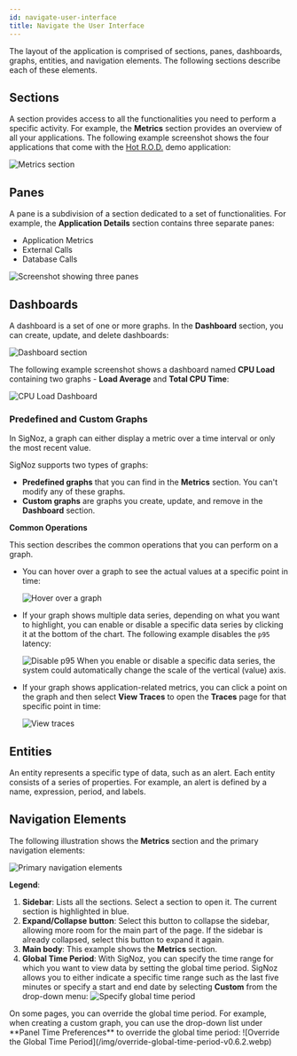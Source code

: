 ```yaml
---
id: navigate-user-interface
title: Navigate the User Interface
---
```


The layout of the application is comprised of sections, panes, dashboards, graphs, entities, and navigation elements. The following sections describe each of these elements.

## Sections

A section provides access to all the functionalities you need to perform a specific activity. For example, the **Metrics** section provides an overview of all your applications. The following example screenshot shows the four applications that come with the [Hot R.O.D.](https://github.com/jaegertracing/jaeger/tree/main/examples/hotrod) demo application:

![Metrics section](/img/metrics-section-v0.6.2.webp)

## Panes

A pane is a subdivision of a section dedicated to a set of functionalities. For example, the **Application Details** section contains three separate panes:

- Application Metrics
- External Calls
- Database Calls

![Screenshot showing three panes](/img/three-panes-v0.6.2.webp)

## Dashboards

A dashboard is a set of one or more graphs. In the **Dashboard** section, you can create, update, and delete dashboards:

![Dashboard section](/img/dahsboard-section-v0.6.2.webp)

The following example screenshot shows a dashboard named **CPU Load** containing two graphs - **Load Average** and **Total CPU Time**:

![CPU Load Dashboard](/img/CPU-Load-v0.6.2.webp)

### Predefined and Custom Graphs

In SigNoz, a graph can either display a metric over a time interval or only the most recent value. 

SigNoz supports two types of graphs:

- **Predefined graphs** that you can find in the **Metrics** section. You can't modify any of these graphs.
- **Custom graphs** are graphs you create, update, and remove in the **Dashboard** section.

**Common Operations**

This section describes the common operations that you can perform on a graph.

- You can hover over a graph to see the actual values at a specific point in time:

  ![Hover over a graph](/img/graph-hover-over-v0.6.2.webp)

- If your graph shows multiple data series, depending on what you want to highlight, you can enable or disable a specific data series by clicking it at the bottom of the chart. The following example disables the `p95` latency:

  ![Disable p95](/img/disable-p95-v0.6.2.webp)
  <Admonition type="info">
  When you enable or disable a specific data series, the system could automatically change the scale of the vertical (value) axis.
  </Admonition>

- If your graph shows application-related metrics, you can click a point on the graph and then select **View Traces** to open the **Traces** page for that specific point in time:

  ![View traces](/img/view-traces-v0.6.2.webp)

## Entities

An entity represents a specific type of data, such as an alert. Each entity consists of a series of properties. For example, an alert is defined by a name, expression, period, and labels.

## Navigation Elements

The following illustration shows the **Metrics** section and the primary navigation elements:

![Primary navigation elements](/img/primary-navigation-elements-v0.6.2.webp)

**Legend**:

1. **Sidebar**: Lists all the sections. Select a section to open it. The current section is highlighted in blue.
2. **Expand/Collapse** **button**: Select this button to collapse the sidebar, allowing more room for the main part of the page. If the sidebar is already collapsed, select this button to expand it again.
3. **Main body**: This example shows the **Metrics** section.
4. **Global Time Period**: With SigNoz, you can specify the time range for which you want to view data by setting the global time period. SigNoz allows you to either indicate a specific time range such as the last five minutes or specify a start and end date by selecting **Custom** from the drop-down menu:
    ![Specify global time period](/img/specify-global-time-period-v0.6.2.webp)
  <Admonition type="info">
    On some pages, you can override the global time period. For example, when creating a custom graph, you can use the drop-down list under **Panel Time Preferences** to override the global time period:
  ![Override the Global Time Period](/img/override-global-time-period-v0.6.2.webp)
  </Admonition>
